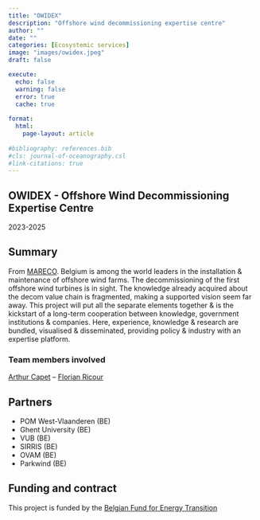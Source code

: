 ```yaml
---
title: "OWIDEX"
description: "Offshore wind decommissioning expertise centre"
author: ""
date: ""
categories: [Ecosystemic services]
image: "images/owidex.jpeg"
draft: false

execute:
  echo: false
  warning: false
  error: true
  cache: true
  
format: 
  html:
    page-layout: article
    
#bibliography: references.bib
#cls: journal-of-oceanography.csl
#link-citations: true
---
```


## OWIDEX - Offshore Wind Decommissioning Expertise Centre

2023-2025

## Summary

From [MARECO](https://mareco-odnature.naturalsciences.be/project/owidex/). Belgium is among the world leaders in the installation & maintenance of offshore wind farms. The decommissioning of the first offshore wind turbines is in sight. The knowledge already acquired about the decom value chain is fragmented, making a supported vision seem far away. This project will put all the separate elements together & is the kickstart of a long-term cooperation between knowledge, government institutions & companies. Here, experience, knowledge & research are bundled, visualised & disseminated, providing policy & industry with an expertise platform.

### Team members involved

[Arthur Capet](/posts/members/AC) -- 
[Florian Ricour](/posts/members/FR)

## Partners

- POM West-Vlaanderen (BE)
- Ghent University (BE)
- VUB (BE)
- SIRRIS (BE)
- OVAM (BE)
- Parkwind (BE)

## Funding and contract

This project is funded by the [Belgian Fund for Energy Transition](https://economie.fgov.be/fr/themes/energie/transition-energetique/fonds-de-transition)